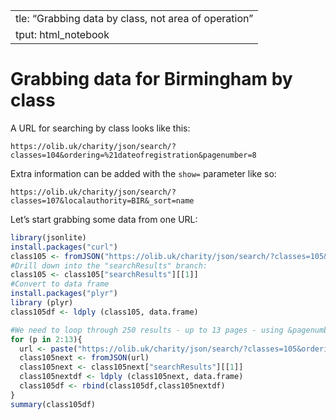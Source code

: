   ---
title: "Grabbing data by class, not area of operation"
output: html_notebook
---

# Grabbing data for Birmingham by class

A URL for searching by class looks like this:

`https://olib.uk/charity/json/search/?classes=104&ordering=%21dateofregistration&pagenumber=8`

Extra information can be added with the `show=` parameter like so:

`https://olib.uk/charity/json/search/?classes=107&localauthority=BIR&_sort=name`

Let's start grabbing some data from one URL:

```r
library(jsonlite)
install.packages("curl")
class105 <- fromJSON("https://olib.uk/charity/json/search/?classes=105&ordering=%21dateofregistration&show=dateOfRegistration,areasofoperation")
#Drill down into the "searchResults" branch:
class105 <- class105["searchResults"][[1]]
#Convert to data frame
install.packages("plyr")
library (plyr)
class105df <- ldply (class105, data.frame)
```

```r
#We need to loop through 250 results - up to 13 pages - using &pagenumber=
for (p in 2:13){ 
  url <- paste("https://olib.uk/charity/json/search/?classes=105&ordering=%21dateofregistration&show=dateOfRegistration,areasofoperation&pagenumber=",p,sep="")
  class105next <- fromJSON(url)
  class105next <- class105next["searchResults"][[1]]
  class105nextdf <- ldply (class105next, data.frame)
  class105df <- rbind(class105df,class105nextdf)
}
summary(class105df)
```



